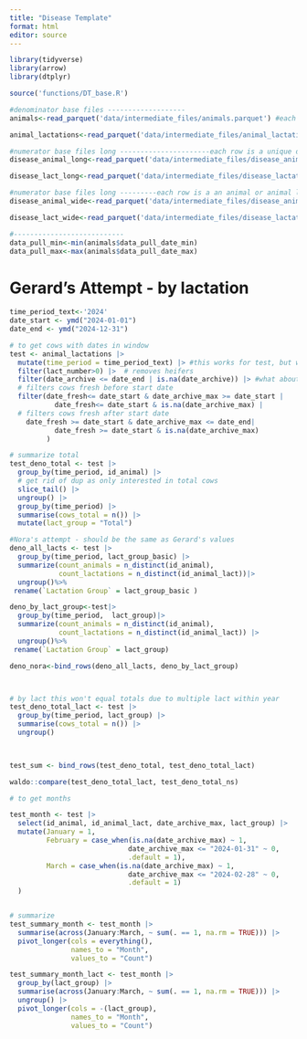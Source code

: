 ```yaml
---
title: "Disease Template"
format: html
editor: source
---
```


```r
library(tidyverse)
library(arrow)
library(dtplyr)

source('functions/DT_base.R')

```

```r
#denominator base files -------------------
animals<-read_parquet('data/intermediate_files/animals.parquet') #each row is an animal

animal_lactations<-read_parquet('data/intermediate_files/animal_lactations.parquet') #each row is an animal lactation

#numerator base files long ----------------------each row is a unique disease event (gapx_key)
disease_animal_long<-read_parquet('data/intermediate_files/disease_animal_level_long.parquet')

disease_lact_long<-read_parquet('data/intermediate_files/disease_lactation_level_long.parquet')

#numerator base files long ---------each row is a an animal or animal lact with diseases in wide format
disease_animal_wide<-read_parquet('data/intermediate_files/disease_animal_level_wide.parquet')

disease_lact_wide<-read_parquet('data/intermediate_files/disease_lactation_level_wide.parquet')

#---------------------------
data_pull_min<-min(animals$data_pull_date_min)
data_pull_max<-max(animals$data_pull_date_max)
```


# Gerard's Attempt - by lactation

```r
time_period_text<-'2024'
date_start <- ymd("2024-01-01")
date_end <- ymd("2024-12-31")

# to get cows with dates in window
test <- animal_lactations |>
  mutate(time_period = time_period_text) |> #this works for test, but we need to come back to it to see if can integrate into workflow
  filter(lact_number>0) |>  # removes heifers
  filter(date_archive <= date_end | is.na(date_archive)) |> #what about active cows? their date_archive is NA. also we want to use date_archive here.  date_archive_max isn't what you intuitively think it is. it is the max date_archive for this lactation, not for the cow.  I know it doesn't make sense but it happens, and if you don't use stuff like that you end up creating imaginary cows with joins.
  # filters cows fresh before start date
  filter(date_fresh<= date_start & date_archive_max >= date_start |
           date_fresh<= date_start & is.na(date_archive_max) |
  # filters cows fresh after start date
    date_fresh >= date_start & date_archive_max <= date_end|
           date_fresh >= date_start & is.na(date_archive_max)
         )

# summarize total
test_deno_total <- test |> 
  group_by(time_period, id_animal) |>  
  # get rid of dup as only interested in total cows
  slice_tail() |> 
  ungroup() |> 
  group_by(time_period) |> 
  summarise(cows_total = n()) |> 
  mutate(lact_group = "Total")

#Nora's attempt - should be the same as Gerard's values
deno_all_lacts <- test |> 
  group_by(time_period, lact_group_basic) |>  
  summarize(count_animals = n_distinct(id_animal), 
            count_lactations = n_distinct(id_animal_lact))|>
  ungroup()%>%
 rename(`Lactation Group` = lact_group_basic )

deno_by_lact_group<-test|>
  group_by(time_period,  lact_group)|>
  summarize(count_animals = n_distinct(id_animal), 
            count_lactations = n_distinct(id_animal_lact)) |>
  ungroup()%>%
 rename(`Lactation Group` = lact_group)

deno_nora<-bind_rows(deno_all_lacts, deno_by_lact_group)



# by lact this won't equal totals due to multiple lact within year
test_deno_total_lact <- test |> 
  group_by(time_period, lact_group) |> 
  summarise(cows_total = n()) |> 
  ungroup()


         
test_sum <- bind_rows(test_deno_total, test_deno_total_lact) 

waldo::compare(test_deno_total_lact, test_deno_total_ns)


```


```r
# to get months

test_month <- test |> 
  select(id_animal, id_animal_lact, date_archive_max, lact_group) |> 
  mutate(January = 1,
         February = case_when(is.na(date_archive_max) ~ 1,
                             date_archive_max <= "2024-01-31" ~ 0,
                             .default = 1),
         March = case_when(is.na(date_archive_max) ~ 1,
                             date_archive_max <= "2024-02-28" ~ 0,
                             .default = 1)
  ) 


# summarize
test_summary_month <- test_month |> 
  summarise(across(January:March, ~ sum(. == 1, na.rm = TRUE))) |> 
  pivot_longer(cols = everything(),
               names_to = "Month",
               values_to = "Count")

test_summary_month_lact <- test_month |> 
  group_by(lact_group) |> 
  summarise(across(January:March, ~ sum(. == 1, na.rm = TRUE))) |> 
  ungroup() |> 
  pivot_longer(cols = -(lact_group),
               names_to = "Month",
               values_to = "Count")


```

